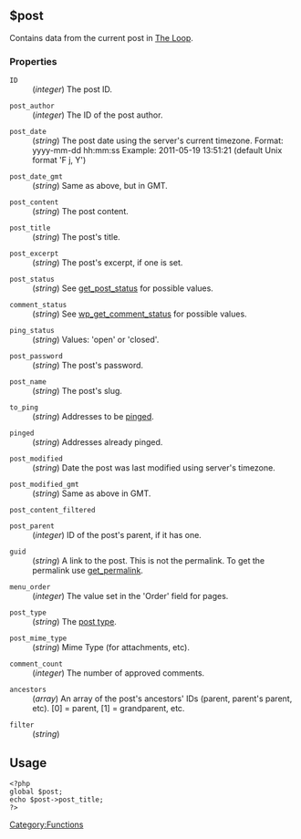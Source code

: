==$post==
Contains data from the current post in [[The_Loop|The Loop]].
===Properties===
; <tt>ID</tt>
: (''integer'') The post ID.

; <tt>post_author</tt>
: (''integer'') The ID of the post author.

; <tt>post_date</tt>
: (''string'') The post date using the server's current timezone. Format: yyyy-mm-dd hh:mm:ss Example: 2011-05-19 13:51:21 (default Unix format 'F j, Y')

; <tt>post_date_gmt</tt>
: (''string'') Same as above, but in GMT.

; <tt>post_content</tt>
: (''string'') The post content.

; <tt>post_title</tt>
: (''string'') The post's title.

; <tt>post_excerpt</tt>
: (''string'') The post's excerpt, if one is set.

; <tt>post_status</tt>
: (''string'') See [[Function_Reference/get_post_status#Return_Values|get_post_status]] for possible values.

; <tt>comment_status</tt>
: (''string'') See [[Function_Reference/wp_get_comment_status#Return_Values|wp_get_comment_status]] for possible values.

; <tt>ping_status</tt>
: (''string'') Values: 'open' or 'closed'.

; <tt>post_password</tt>
: (''string'') The post's password.

; <tt>post_name</tt>
: (''string'') The post's slug.

; <tt>to_ping</tt>
: (''string'') Addresses to be [[Glossary#ping|pinged]].

; <tt>pinged</tt>
: (''string'') Addresses already pinged.

; <tt>post_modified</tt>
: (''string'') Date the post was last modified using server's timezone.

; <tt>post_modified_gmt</tt>
: (''string'') Same as above in GMT.

; <tt>post_content_filtered</tt>
:

; <tt>post_parent</tt>
: (''integer'') ID of the post's parent, if it has one.

; <tt>guid</tt>
: (''string'') A link to the post. This is not the permalink. To get the permalink use [[Function_Reference/get_permalink|get_permalink]].

; <tt>menu_order</tt>
: (''integer'') The value set in the 'Order' field for pages.

; <tt>post_type</tt>
: (''string'') The [[Post_Types|post type]].

; <tt>post_mime_type</tt>
: (''string'') Mime Type (for attachments, etc).

; <tt>comment_count</tt>
: (''integer'') The number of approved comments.

; <tt>ancestors</tt>
: (''array'') An array of the post's ancestors' IDs (parent, parent's parent, etc). [0] = parent, [1] = grandparent, etc.

; <tt>filter</tt>
: (''string'')

==Usage==
<pre>
<?php
global $post;
echo $post->post_title;
?>
</pre>

[[Category:Functions]]